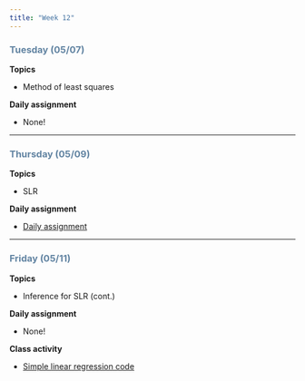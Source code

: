 ```yaml
---
title: "Week 12"
---
```


::: {style="color: #6284a2"}
### Tuesday (05/07)
:::

**Topics**

-   Method of least squares

**Daily assignment**

-   None!

------------------------------------------------------------------------

::: {style="color: #6284a2"}
### Thursday (05/09)
:::

**Topics**

-   SLR

**Daily assignment**

-   [Daily assignment](daily/DA_21.pdf)

------------------------------------------------------------------------

::: {style="color: #6284a2"}
### Friday (05/11)
:::

**Topics**

-   Inference for SLR (cont.)

**Daily assignment**

-   None!

**Class activity**

-   [Simple linear regression code](class/slr.qmd)
